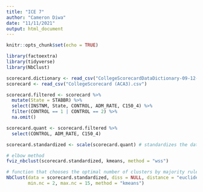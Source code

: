 ```yaml
---
title: "ICE 7"
author: "Cameron Diwa"
date: "11/11/2021"
output: html_document
---
```


```r
knitr::opts_chunk$set(echo = TRUE)

library(factoextra)
library(tidyverse)
library(NbClust)

scorecard.dictionary <- read_csv("CollegeScorecardDataDictionary-09-12-2015 (ACA3).csv")
scorecard <- read_csv("CollegeScorecard (ACA3).csv")
```

```r
scorecard.filtered <- scorecard %>%
  mutate(State = STABBR) %>%
  select(INSTNM, State, CONTROL, ADM_RATE, C150_4) %>%
  filter(CONTROL == 1 | CONTROL == 2) %>%
  na.omit()

scorecard.quant <- scorecard.filtered %>%
  select(CONTROL, ADM_RATE, C150_4)
```

```r
scorecard.standardized <- scale(scorecard.quant) # standardizes the data to make the variables comparable

# elbow method
fviz_nbclust(scorecard.standardized, kmeans, method = "wss")

# function that chooses the optimal number of clusters by majority rule
NbClust(data = scorecard.standardized, diss = NULL, distance = "euclidean",
        min.nc = 2, max.nc = 15, method = "kmeans")
```

